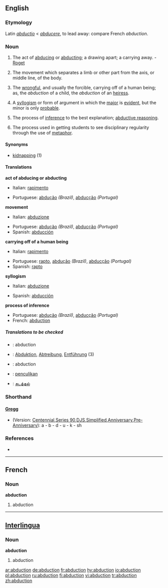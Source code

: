 {{wikisource1911Enc|Abduction}}
==English==

===Etymology===
Latin ''[[abductio]]'' < ''[[abducere]]'', to lead away: compare French ''abduction''. 

===Noun===
{{en-noun}}

# The act of [[abducing]] or [[abducting]]; a drawing apart; a carrying away. - [[Roget]]
# {{cattag|physiology}} The movement which separates a limb or other part from the axis, or middle line, of the body.
# {{law}} The [[wrongful]], and usually the forcible, carrying off of a human being; as, the ''abduction'' of a child, the ''abduction'' of an [[heiress]].
# {{logic}} A [[syllogism]] or form of argument in which the [[major]] is [[evident]], but the minor is only [[probable]].
# {{computing}} The process of [[inference]] to the best explanation; [[abductive reasoning]].
# {{cattag|education}} The process used in getting students to see disciplinary regularity through the use of [[metaphor]].

====Synonyms====
*[[kidnapping]] (1)

====Translations====
'''act of abducing or abducting'''
{{top}}
*Italian: [[rapimento]] {{m}}
{{mid}}
*Portuguese: [[abdução]] {{m}} ''(Brazil)'', [[abducção]] {{m}} ''(Portugal)'' 
{{bottom}}

'''movement'''
{{top}}
*Italian: [[abduzione]] {{f}}
{{mid}}
*Portuguese: [[abdução]] {{m}} ''(Brazil)'', [[abducção]] {{m}} ''(Portugal)'' 
*Spanish: [[abducción]] {{f}}
{{bottom}}

'''carrying off of a human being'''
{{top}}
*Italian: [[rapimento]] {{m}}
{{mid}}
*Portuguese: [[rapto]], [[abdução]] {{m}} ''(Brazil)'', [[abducção]] {{m}} ''(Portugal)'' 
*Spanish: [[rapto]] {{m}}
{{bottom}}

'''syllogism'''
{{top}}
*Italian: [[abduzione]] {{f}}
{{mid}}
*Spanish: [[abducción]] {{f}}
{{bottom}}

'''process of inference'''
{{top}}
{{mid}}
*Portuguese: [[abdução]] {{m}} ''(Brazil)'', [[abducção]] {{m}} ''(Portugal)'' 
*French: [[abduction]] {{f}}
{{bottom}}

=====Translations to be checked=====
*{{ttbc|French}}: abduction
*{{ttbc|German}}: [[Abduktion]], [[Abtreibung]], [[Entführung]] {{f}} (3)
*{{ttbc|Interlingua}}: abduction
*{{ttbc|Malay}}: [[penculikan]]
*{{ttbc|Tamil}}: [[கடத்தல்]]

===Shorthand===
====[http://en.wikipedia.org/wiki/Gregg_Shorthand Gregg]====
* (Version: [http://en.wikipedia.org/wiki/Gregg_Shorthand#Centennial_Gregg_Shorthand Centennial],[http://en.wikipedia.org/wiki/Gregg_Shorthand#Series_90_Gregg_Shorthand  Series 90],[http://en.wikipedia.org/wiki/Gregg_Shorthand#Diamond_Jubilee_Gregg_Shorthand  DJS],[http://en.wikipedia.org/wiki/Gregg_Shorthand#Simplified_Gregg_Shorthand Simplified],[http://en.wikipedia.org/wiki/Gregg_Shorthand#Anniversary_Gregg_Shorthand Anniversary],[http://en.wikipedia.org/wiki/Gregg_Shorthand#Pre-Anniversary_Gregg_Shorthand Pre-Anniversary]): a - b - d - u - k - sh

===References===
*{{R:Webster 1913}}

----

==French==

===Noun===
'''abduction'''

# abduction

----

==[[Interlingua]]==

===Noun===
'''abduction'''

# abduction

[[ar:abduction]]
[[de:abduction]]
[[fr:abduction]]
[[hy:abduction]]
[[io:abduction]]
[[pl:abduction]]
[[ru:abduction]]
[[fi:abduction]]
[[vi:abduction]]
[[tr:abduction]]
[[zh:abduction]]